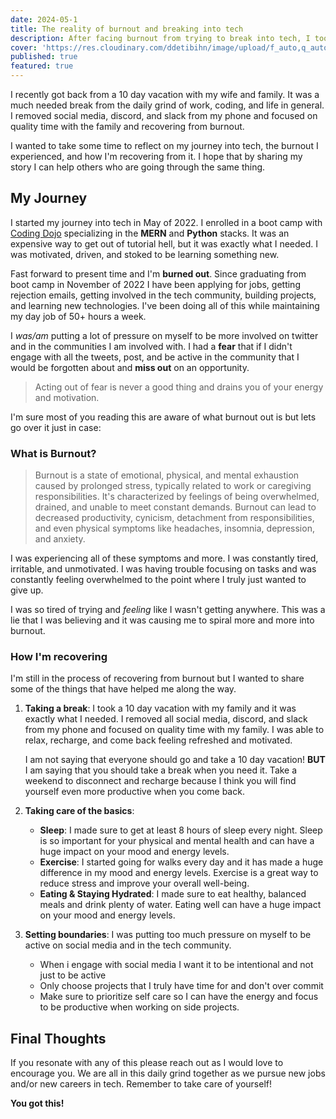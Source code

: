 ```yaml
---
date: 2024-05-1
title: The reality of burnout and breaking into tech
description: After facing burnout from trying to break into tech, I took a 10-day digital detox vacation, embracing healthier habits, and setting firm personal and professional boundaries.
cover: 'https://res.cloudinary.com/ddetibihn/image/upload/f_auto,q_auto,w_768,c_limit/v1714500633/portfolio/blog/kezyy9ztddthfyyp1h6n.webp'
published: true
featured: true
---
```


I recently got back from a 10 day vacation with my wife and family. It was a much needed break from the daily grind of work, coding, and life in general. I removed social media, discord, and slack from my phone and focused on quality time with the family and recovering
from burnout.

I wanted to take some time to reflect on my journey into tech, the burnout I experienced, and how I'm recovering from it. I hope that by sharing my story I can help others who are going through the same thing.

## My Journey

I started my journey into tech in May of 2022. I enrolled in a boot camp with [Coding Dojo](https://www.codingdojo.com/) specializing in the **MERN** and **Python** stacks. It was an expensive way to get out of tutorial hell,
but it was exactly what I needed. I was motivated, driven, and stoked to be learning something new.

Fast forward to present time and I'm **burned out**. Since graduating from boot camp in November of 2022 I have been applying for jobs, getting rejection emails, getting involved in the tech community, building projects, and learning new technologies. I've
been doing all of this while maintaining my day job of 50+ hours a week.

I _was/am_ putting a lot of pressure on myself to be more involved on twitter and in the communities I am involved with. I had a **fear** that if I didn't engage with all the tweets, post, and be active in the community that I would be forgotten about and **miss out** on an opportunity.

> Acting out of fear is never a good thing and drains you of your energy and motivation.

I'm sure most of you reading this are aware of what burnout out is but lets go over it just in case:

### What is Burnout?

> Burnout is a state of emotional, physical, and mental exhaustion caused by prolonged stress, typically related to work or caregiving responsibilities. It's characterized by feelings of being overwhelmed, drained, and unable to meet constant demands. Burnout can lead to decreased productivity, cynicism, detachment from responsibilities, and even physical symptoms like headaches, insomnia, depression, and anxiety.

I was experiencing all of these symptoms and more. I was constantly tired, irritable, and unmotivated. I was having trouble focusing on tasks and was constantly feeling overwhelmed to the point where I truly just wanted to give up.

I was so tired of trying and _feeling_ like I wasn't getting anywhere. This was a lie that I was believing and it was causing me to spiral more and more into burnout.

### How I'm recovering

I'm still in the process of recovering from burnout but I wanted to share some of the things that have helped me along the way.

1. **Taking a break**: I took a 10 day vacation with my family and it was exactly what I needed. I removed all social media, discord, and slack from my phone and focused on quality time with my family. I was able to relax, recharge, and come back feeling refreshed and motivated.

   I am not saying that everyone should go and take a 10 day vacation! **BUT** I am saying that you should take a break when you need it. Take a weekend to disconnect and recharge because I think you will find yourself even more productive when you come back.

2. **Taking care of the basics**:

   - **Sleep**: I made sure to get at least 8 hours of sleep every night. Sleep is so important for your physical and mental health and can have a huge impact on your mood and energy levels.
   - **Exercise**: I started going for walks every day and it has made a huge difference in my mood and energy levels. Exercise is a great way to reduce stress and improve your overall well-being.
   - **Eating & Staying Hydrated**: I made sure to eat healthy, balanced meals and drink plenty of water. Eating well can have a huge impact on your mood and energy levels.

3. **Setting boundaries**: I was putting too much pressure on myself to be active on social media and in the tech community.

   - When i engage with social media I want it to be intentional and not just to be active
   - Only choose projects that I truly have time for and don't over commit
   - Make sure to prioritize self care so I can have the energy and focus to be productive when working on side projects.

## Final Thoughts

If you resonate with any of this please reach out as I would love to encourage you. We are all in this daily grind together as we pursue new jobs and/or new careers in tech. Remember to take care of yourself!

**You got this!**
